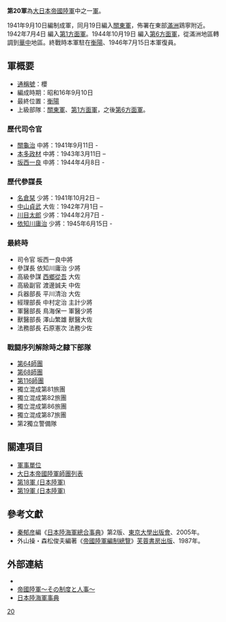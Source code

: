 {{japanese|japanese=第20軍|kana=だいにじゅうぐん|romaji=dainijuu-gun}}

'''第20軍'''為[[大日本帝國陸軍|大日本帝國陸軍]]中之一[[军_(军队)|軍]]。

1941年9月10日編制成軍，同月19日編入[[關東軍|關東軍]]，佈署在東部[[滿洲國|滿洲]]鶏寧附近。1942年7月4日 編入[[第1方面軍_(日本陸軍)|第1方面軍]]。1944年10月19日 編入[[第6方面軍_(日本陸軍)|第6方面軍]]，從滿洲地區轉調到[[華中|華中]]地區。終戰時本軍駐在[[衡陽|衡陽]]、1946年7月15日本軍復員。

== 軍概要 ==
*[[通稱號|通稱號]]：櫻
*編成時期：昭和16年9月10日
*最終位置：[[衡陽|衡陽]]
*上級部隊：[[關東軍|關東軍]]、[[第1方面軍_(日本陸軍)|第1方面軍]]，之後[[第6方面軍_(日本陸軍)|第6方面軍]]。
=== 歷代司令官 ===
*[[關龜治|關龜治]] 中將：1941年9月11日 - 
*[[本多政材|本多政材]] 中將：1943年3月11日 –
*[[坂西一良|坂西一良]] 中將：1944年4月8日 -
=== 歷代參謀長 ===
*[[名倉栞|名倉栞]] 少將：1941年10月2日 –
*[[中山貞武|中山貞武]] 大佐：1942年7月1日 –
*[[川目太郎|川目太郎]] 少將：1944年2月7日 -
*[[依知川庸治|依知川庸治]] 少將：1945年6月15日 -

=== 最終時 ===
*司令官 坂西一良中將
*參謀長 依知川庸治 少將
*高級參謀 [[西鄉從吾|西鄉從吾]] 大佐
*高級副官 渡邊誠夫 中佐
*兵器部長 平川清治 大佐
*經理部長 中村定治 主計少將
*軍醫部長 鳥海保一 軍醫少將
*獸醫部長 澤山繁雄 獸醫大佐
*法務部長 石原憲次 法務少佐

=== 戰闘序列解除時之隸下部隊 ===
*[[第64師團_(日本陸軍)|第64師團]]
*[[第68師團_(日本陸軍)|第68師團]]
*[[第116師團_(日本陸軍)|第116師團]]
*獨立混成第81旅團
*獨立混成第82旅團
*獨立混成第86旅團
*獨立混成第87旅團
*第2獨立警備隊

== 關連項目 ==
*[[軍事單位|軍事單位]]
*[[大日本帝國陸軍師團列表|大日本帝國陸軍師團列表]]
*[[第18軍_(日本陸軍)|第18軍 (日本陸軍)]]
*[[第19軍_(日本陸軍)|第19軍 (日本陸軍)]]

==參考文獻==
*[[秦郁彦|秦郁彦]]編《[[日本陸海軍總合事典|日本陸海軍總合事典]]》第2版、[[東京大學出版會|東京大學出版會]]、2005年。
*外山操・森松俊夫編著《[[帝國陸軍編制總覽|帝國陸軍編制總覽]]》[[芙蓉書房出版|芙蓉書房出版]]、1987年。

==外部連結==
*{{cite web
| last = Wendel
| first = Marcus
| url = http://www.axishistory.com/index.php?id=6931
| title = Axis History Factbook
| work = Japanese 20th Army(第20軍 (日本軍))
| access-date = 2008-03-16
| archive-date = 2019-05-25
| archive-url = https://web.archive.org/web/20190525074435/https://www.axishistory.com/index.php?id=6931
| dead-url = no
}}
*[https://web.archive.org/web/20080411094145/http://imperialarmy.hp.infoseek.co.jp/ 帝國陸軍～その制度と人事～]
*[https://web.archive.org/web/20100516180653/http://homepage1.nifty.com/kitabatake/rikukaiguntop.html 日本陸海軍事典]

{{日本軍陸軍序列軍}}
[[Category:軍_(日本陸軍)|20]]